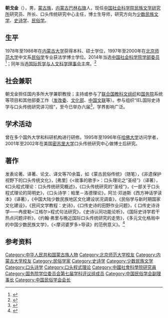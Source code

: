 '''朝戈金'''（{{bd|1958年|}}），男，[[蒙古族|蒙古族]]，[[内蒙古|内蒙古]][[巴林右旗|巴林右旗]]人，现任[[中国社会科学院民族文学研究所|中国社会科学院民族文学研究所]]研究员、所长、口头传统研究中心主任，博士生导师，研究方向为[[少数民族文学|少数民族文学]]、[[史诗学|史诗学]]、[[民俗学|民俗学]]。

== 生平 ==
1978年至1986年在[[内蒙古大学|内蒙古大学]]获得本科、硕士学位，1997年至2000年在[[北京师范大学|北京师范大学]]中文系[[民俗学|民俗学]]专业获法学博士学位。2014年当选[[中国社会科学院学部委员|中国社会科学院学部委员]]<ref>{{Cite web|title=朝戈金研究员当选中国社会科学院学部委员|url=http://iel.cass.cn/expert.asp?newsid=11224&expertid=13|accessdate=|work=|archive-date=2015-01-09|archive-url=https://web.archive.org/web/20150109053553/http://iel.cass.cn/expert.asp?newsid=11224&expertid=13|dead-url=no}}</ref>；同年当选[[国际哲学与人文科学理事会|国际哲学与人文科学理事会]]主席。<ref>{{Cite web|title=朝戈金研究员以全票当选国际哲学与人文科学理事会主席|url=http://iel.cass.cn/news_show.asp?newsid=11588|accessdate=|work=|archive-date=2016-07-06|archive-url=https://web.archive.org/web/20160706063924/http://iel.cass.cn/news_show.asp?newsid=11588|dead-url=no}}</ref>

== 社会兼职 ==
朝戈金担任国内多所大学兼职教授；主持或参与了[[联合国教科文组织|联合国教科文组织]]和[[中华人民共和国国务院|国务院]]系统等项目和其他部委工作（[[发改委|发改委]]、[[文化部|文化部]]、[[中国文联|中国文联]]等）。参与组织“IEL国际史诗学与口头传统研究讲习班”，至今已举办六届<ref>{{Cite web|title=国际史诗学与口头传统研究讲习班|url=http://iel.cass.cn/top.asp?channelid=454|accessdate=|work=|archive-date=2016-03-04|archive-url=https://web.archive.org/web/20160304205906/http://iel.cass.cn/top.asp?channelid=454|dead-url=no}}</ref>，学界影响广泛。

== 学术活动 ==
曾在多个国外大学和科研机构进行研修。1995年至1996年任[[哈佛大学|哈佛大学]]访问学者，2001年至2002年在美国[[密苏里大学|密苏里大学]]口头传统研究中心做博士后研究。

== 著作 ==
发表论著、译著、论文、译文等70余篇，如《蒙古民俗传统》（随笔），《非遗保护视野下的口头传统文化》，[弗里]《<故事的歌手>：口头理论之“圣经”》（译著），《口头程式理论：口头传统研究概述》，《口头传统研究的“圣经”》，《一部关于口头程式理论的简明史》，《口头诗学：帕里－洛德理论》，阿兰·邓迪斯《西方神话学读本》（译著），《中国大陆少数民族地区文化建设状况调查》，《民俗学与新时期国家文化建设》，《民间文学教程：史诗》，《口传史诗的田野作业问题》，《 口传史诗诗学——冉皮勒<江格尔>程式句法研究》，《史诗认同功能论析》，《国际史诗学若干热点问题评析》，《约翰·弗里与晚近国际口头传统研究的走势》，《多元文化格局中的中国少数民族文学》，《<摩诃婆罗多>导读》的范例意义》。<ref>{{Cite web|title=朝戈金 研究员|url=http://iel.cass.cn/expert.asp?expertid=13&details=1|accessdate=|work=|archive-date=2015-01-09|archive-url=https://web.archive.org/web/20150109053816/http://iel.cass.cn/expert.asp?expertid=13&details=1|dead-url=no}}</ref>

== 参考资料 ==
{{reflist}}

{{中国社会科学院学部委员}}
{{国务院学位委员会第七届学科评议组/中国语言文学}}
{{国家非物质文化遗产保护工作专家委员会}}
{{Navboxes
| title  = 朝戈金在[[中国民俗学会|中国民俗学会]]的职务
| list1  =
{{中国民俗学会第六届理事会}}
{{中国民俗学会第七届理事会}}
{{中国民俗学会第八届理事会}}
{{中国民俗学会第九届理事会}}
}}

{{Authority control}}
{{DEFAULTSORT:Chao朝}}
[[Category:中华人民共和国蒙古族人物|Category:中华人民共和国蒙古族人物]]
[[Category:北京师范大学校友|Category:北京师范大学校友]]
[[Category:内蒙古大学校友|Category:内蒙古大学校友]]
[[Category:民俗学家|Category:民俗学家]]
[[Category:史诗学|Category:史诗学]]
[[Category:少数民族文学|Category:少数民族文学]]
[[Category:口头诗学|Category:口头诗学]]
[[Category:口头程式理论|Category:口头程式理论]]
[[Category:中國社會科學院研究員|Category:中國社會科學院研究員]]
[[Category:国务院学位委员会第七届学科评议组成员|Category:国务院学位委员会第七届学科评议组成员]]
[[Category:中国民俗学会副理事长|Category:中国民俗学会副理事长]]
[[Category:中国民俗学会会长|Category:中国民俗学会会长]]